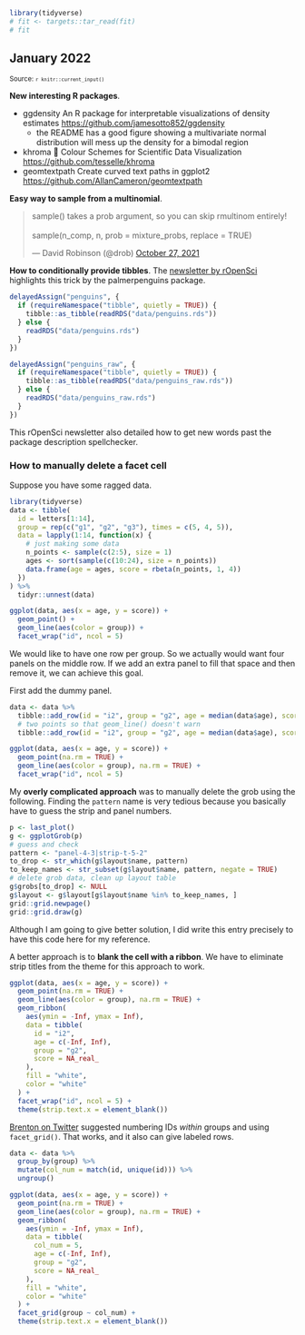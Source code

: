 <!--- Timestamp to trigger book rebuilds: `r Sys.time()` --->

```r
library(tidyverse)
# fit <- targets::tar_read(fit)
# fit
```

## January 2022

<small>Source: <code>`r knitr::current_input()`</code></small>

**New interesting R packages**. 

  - ggdensity An R package for interpretable visualizations of density
    estimates <https://github.com/jamesotto852/ggdensity>
      - the README has a good figure showing a multivariate normal
        distribution will mess up the density for a bimodal region
  - khroma 🎨 Colour Schemes for Scientific Data Visualization
    <https://github.com/tesselle/khroma>
  - geomtextpath Create curved text paths in ggplot2
    <https://github.com/AllanCameron/geomtextpath>

**Easy way to sample from a multinomial**.

<blockquote class="twitter-tweet" data-dnt="true">
<p lang="en" dir="ltr">sample() takes a prob argument, so you can skip rmultinom entirely!<br><br>sample(n_comp, n, prob = mixture_probs, replace = TRUE)</p>
&mdash; David Robinson (@drob) <a href="https://twitter.com/drob/status/1453453742343442437?ref_src=twsrc%5Etfw">October 27, 2021</a>
</blockquote>


**How to conditionally provide tibbles**. The [newsletter by
rOpenSci](https://ropensci.org/blog/2022/01/21/ropensci-news-digest-january-2022/#to-quote-or-not-to-quote-non-existing-words-in-description)
highlights this trick by the palmerpenguins package.

```r
delayedAssign("penguins", {
  if (requireNamespace("tibble", quietly = TRUE)) {
    tibble::as_tibble(readRDS("data/penguins.rds"))
  } else {
    readRDS("data/penguins.rds")
  }
})

delayedAssign("penguins_raw", {
  if (requireNamespace("tibble", quietly = TRUE)) {
    tibble::as_tibble(readRDS("data/penguins_raw.rds"))
  } else {
    readRDS("data/penguins_raw.rds")
  }
})
```

This rOpenSci newsletter also detailed how to get new words past the
package description spellchecker.


### How to manually delete a facet cell

Suppose you have some ragged data.

```r
library(tidyverse)
data <- tibble(
  id = letters[1:14],
  group = rep(c("g1", "g2", "g3"), times = c(5, 4, 5)),
  data = lapply(1:14, function(x) {
    # just making some data
    n_points <- sample(c(2:5), size = 1) 
    ages <- sort(sample(c(10:24), size = n_points))
    data.frame(age = ages, score = rbeta(n_points, 1, 4))
  })
) %>% 
  tidyr::unnest(data)

ggplot(data, aes(x = age, y = score)) + 
  geom_point() + 
  geom_line(aes(color = group)) + 
  facet_wrap("id", ncol = 5)
```

We would like to have one row per group. So we actually would want four
panels on the middle row. If we add an extra panel to fill that space and then
remove it, we can achieve this goal. 

First add the dummy panel.

```r
data <- data %>% 
  tibble::add_row(id = "i2", group = "g2", age = median(data$age), score = 0) %>% 
  # two points so that geom_line() doesn't warn
  tibble::add_row(id = "i2", group = "g2", age = median(data$age), score = 0)

ggplot(data, aes(x = age, y = score)) + 
  geom_point(na.rm = TRUE) + 
  geom_line(aes(color = group), na.rm = TRUE) + 
  facet_wrap("id", ncol = 5) 
```


My **overly complicated approach** was to manually delete the grob using
the following. Finding the `pattern` name is very tedious because you
basically have to guess the strip and panel numbers.

```r
p <- last_plot()
g <- ggplotGrob(p)
# guess and check
pattern <- "panel-4-3|strip-t-5-2"
to_drop <- str_which(g$layout$name, pattern)
to_keep_names <- str_subset(g$layout$name, pattern, negate = TRUE)
# delete grob data, clean up layout table
g$grobs[to_drop] <- NULL
g$layout <- g$layout[g$layout$name %in% to_keep_names, ]
grid::grid.newpage()
grid::grid.draw(g)
```

Although I am going to give better solution, I did write this entry
precisely to have this code here for my reference.

A better approach is to **blank the cell with a ribbon**. We have to eliminate
strip titles from the theme for this approach to work.

```r
ggplot(data, aes(x = age, y = score)) + 
  geom_point(na.rm = TRUE) + 
  geom_line(aes(color = group), na.rm = TRUE) + 
  geom_ribbon(
    aes(ymin = -Inf, ymax = Inf),
    data = tibble(
      id = "i2", 
      age = c(-Inf, Inf), 
      group = "g2", 
      score = NA_real_
    ),
    fill = "white",
    color = "white"
  ) +
  facet_wrap("id", ncol = 5) +
  theme(strip.text.x = element_blank())
```

[Brenton on
Twitter](https://twitter.com/bmwiernik/status/1484263988137504771?s=20)
suggested numbering IDs *within* groups and using `facet_grid()`. That
works, and it also can give labeled rows.

```r
data <- data %>% 
  group_by(group) %>% 
  mutate(col_num = match(id, unique(id))) %>% 
  ungroup()

ggplot(data, aes(x = age, y = score)) + 
  geom_point(na.rm = TRUE) + 
  geom_line(aes(color = group), na.rm = TRUE) + 
  geom_ribbon(
    aes(ymin = -Inf, ymax = Inf),
    data = tibble(
      col_num = 5,
      age = c(-Inf, Inf), 
      group = "g2", 
      score = NA_real_
    ),
    fill = "white",
    color = "white"
  ) +
  facet_grid(group ~ col_num) +
  theme(strip.text.x = element_blank())
```

